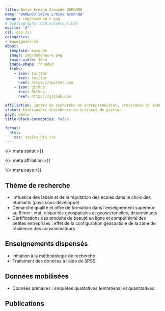 ```yaml
---
title: Sèïvè Ermine Armande DAMENOU
name: "DAMENOU Sèïvè Ermine Armande"
image : img/damenou-e.png
# bibliography: biblio/pecout.bib
nocite: '@*'
csl: geo.csl
categories: 
- Enseignant·es
about:
  template: marquee
  image: img/damenou-e.png
  image-width: 18em
  image-shape: rounded
  links:
    - icon: twitter
      text: twitter
      href: https://twitter.com
    - icon: github
      text: Github
      href: https://github.com
      
affiliation: Centre de recherche en entrepreneuriat, croissance et innovation (CRECI), Université de Parakou
statut: Enseignante-chercheuse en sciences de gestion
pays: Bénin
title-block-categories: false

format:
  html: 
    css: styles_bis.css
---
```


::: {#profil}
::: {#statut}
{{< meta statut >}}
:::

::: {#affiliation}
{{< meta affiliation >}}
:::

::: {#pays}
<i class="bi bi-globe2"></i> {{< meta pays >}}\
:::
:::

## <i class="bi bi-ui-checks-grid"></i> Thème de recherche

::: {#liste}
-   Influence des labels et de la réputation des écoles dans le choix des étudiants (pays sous-développé)
-   Démarche qualité et offre de formation dans l’enseignement supérieur au Bénin : état, disparités  géospatiales et géosectorielles, déterminants
-   Certifications des produits de beauté en ligne et compétitivité des petites entreprises : effet de la  configuration géospatiale de la zone de résidence des consommateurs
:::

## <i class="bi bi-person-video3"></i> Enseignements dispensés

<div>

-   Initiation à la méthodologie de recherche
-   Traitement des données à l’aide de SPSS

</div>

## <i class="bi bi-clipboard-data"></i> Données mobilisées

-   Données primaires : enquêtes qualitatives (entretiens) et quantitatives

## <i class="bi bi-file-earmark-text"></i> Publications

::: {#refs}
:::
